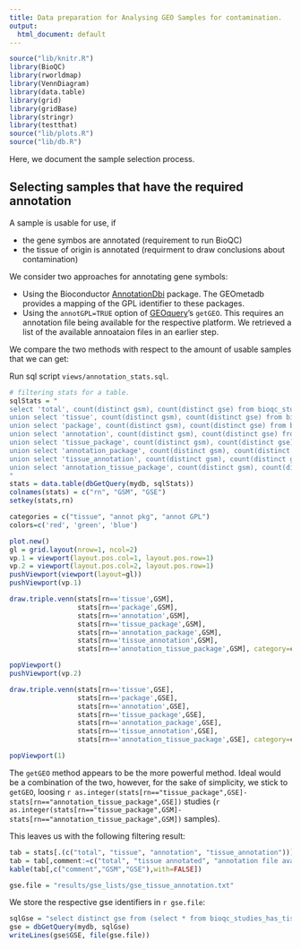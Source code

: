 ```yaml
---
title: Data preparation for Analysing GEO Samples for contamination. 
output: 
  html_document: default
---
```


```r
source("lib/knitr.R")
library(BioQC)
library(rworldmap)
library(VennDiagram)
library(data.table)
library(grid)
library(gridBase)
library(stringr)
library(testthat)
source("lib/plots.R")
source("lib/db.R")
```

Here, we document the sample selection process. 

## Selecting samples that have the required annotation
A sample is usable for use, if 

* the gene symbos are annotated (requirement to run BioQC)
* the tissue of origin is annotated (requirment to draw conclusions about contamination)

We consider two approaches for annotating gene symbols: 

* Using the Bioconductor [AnnotationDbi](https://bioconductor.org/packages/release/bioc/html/AnnotationDbi.html) package. The GEOmetadb provides a mapping of the GPL identifier to these packages. 
* Using the `annotGPL=TRUE` option of [GEOquery](https://bioconductor.org/packages/release/bioc/html/GEOquery.html)'s `getGEO`. This requires an annotation file being available for the respective platform. We retrieved a list of the available annoataion files in an earlier step. 

We compare the two methods with respect to the amount of usable samples that we can get: 
 
Run sql script
`views/annotation_stats.sql`.
 
```r
# filtering stats for a table. 
sqlStats = "
select 'total', count(distinct gsm), count(distinct gse) from bioqc_studies_total
union select 'tissue', count(distinct gsm), count(distinct gse) from bioqc_studies_has_tissue
union select 'package', count(distinct gsm), count(distinct gse) from bioqc_studies_has_package
union select 'annotation', count(distinct gsm), count(distinct gse) from bioqc_studies_has_annot
union select 'tissue_package', count(distinct gsm), count(distinct gse) from (select * from bioqc_studies_has_tissue intersect select * from bioqc_studies_has_package) u1
union select 'annotation_package', count(distinct gsm), count(distinct gse) from (select * from bioqc_studies_has_annot intersect select * from bioqc_studies_has_package) u2
union select 'tissue_annotation', count(distinct gsm), count(distinct gse) from (select * from bioqc_studies_has_tissue intersect select * from bioqc_studies_has_annot) u3
union select 'annotation_tissue_package', count(distinct gsm), count(distinct gse) from (select * from bioqc_studies_has_tissue intersect select * from bioqc_studies_has_package intersect select * from bioqc_studies_has_annot) u4
"
stats = data.table(dbGetQuery(mydb, sqlStats))
colnames(stats) = c("rn", "GSM", "GSE")
setkey(stats,rn)

categories = c("tissue", "annot pkg", "annot GPL")
colors=c('red', 'green', 'blue')

plot.new()
gl = grid.layout(nrow=1, ncol=2)
vp.1 = viewport(layout.pos.col=1, layout.pos.row=1)
vp.2 = viewport(layout.pos.col=2, layout.pos.row=1)
pushViewport(viewport(layout=gl))
pushViewport(vp.1)

draw.triple.venn(stats[rn=='tissue',GSM], 
                 stats[rn=='package',GSM], 
                 stats[rn=='annotation',GSM], 
                 stats[rn=='tissue_package',GSM],
                 stats[rn=='annotation_package',GSM], 
                 stats[rn=='tissue_annotation',GSM], 
                 stats[rn=='annotation_tissue_package',GSM], category=categories, fill=colors)

popViewport()
pushViewport(vp.2)

draw.triple.venn(stats[rn=='tissue',GSE], 
                 stats[rn=='package',GSE], 
                 stats[rn=='annotation',GSE], 
                 stats[rn=='tissue_package',GSE],
                 stats[rn=='annotation_package',GSE], 
                 stats[rn=='tissue_annotation',GSE], 
                 stats[rn=='annotation_tissue_package',GSE], category=categories, fill=colors)

popViewport(1)
```

The `getGEO` method appears to be the more powerful method. Ideal would be a combination of the two, however, for the sake of simplicity, we stick to `getGEO`, loosing `r as.integer(stats[rn=="tissue_package",GSE]-stats[rn=="annotation_tissue_package",GSE])` studies (`r as.integer(stats[rn=="tissue_package",GSM]-stats[rn=="annotation_tissue_package",GSM])` samples). 

This leaves us with the following filtering result: 
```r
tab = stats[.(c("total", "tissue", "annotation", "tissue_annotation"))]
tab = tab[,comment:=c("total", "tissue annotated", "annotation file available", "tissue and annotation file")]
kable(tab[,c("comment","GSM","GSE"),with=FALSE])
```

```r
gse.file = "results/gse_lists/gse_tissue_annotation.txt"
```

We store the respective gse identifiers in ``r gse.file``: 
```r
sqlGse = "select distinct gse from (select * from bioqc_studies_has_tissue intersect select * from bioqc_studies_has_annot) u"
gse = dbGetQuery(mydb, sqlGse)
writeLines(gse$GSE, file(gse.file))
```

